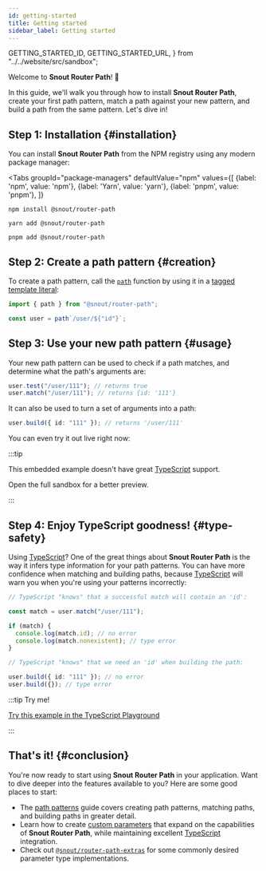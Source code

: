 ```yaml
---
id: getting-started
title: Getting started
sidebar_label: Getting started
---
```


  GETTING_STARTED_ID,
  GETTING_STARTED_URL,
} from "../../website/src/sandbox";

Welcome to **Snout Router Path**! 🐽

In this guide, we'll walk you through how to install **Snout Router Path**,
create your first path pattern, match a path against your new pattern, and build
a path from the same pattern. Let's dive in!

## Step 1: Installation {#installation}

You can install **Snout Router Path** from the NPM registry using any modern
package manager:

<Tabs
  groupId="package-managers"
  defaultValue="npm"
  values={[
    {label: 'npm', value: 'npm'},
    {label: 'Yarn', value: 'yarn'},
    {label: 'pnpm', value: 'pnpm'},
  ]}
>
<TabItem value="npm">

    npm install @snout/router-path

</TabItem>
<TabItem value="yarn">

    yarn add @snout/router-path

</TabItem>
<TabItem value="pnpm">

    pnpm add @snout/router-path

</TabItem>
</Tabs>

## Step 2: Create a path pattern {#creation}

To create a path pattern, call the [`path`] function by using it in a [tagged
template literal]:

```ts no-transpile
import { path } from "@snout/router-path";

const user = path`/user/${"id"}`;
```

## Step 3: Use your new path pattern {#usage}

Your new path pattern can be used to check if a path matches, and determine what
the path's arguments are:

```ts no-transpile
user.test("/user/111"); // returns true
user.match("/user/111"); // returns {id: '111'}
```

It can also be used to turn a set of arguments into a path:

```ts no-transpile
user.build({ id: "111" }); // returns '/user/111'
```

You can even try it out live right now:

<Sandbox inline id={GETTING_STARTED_ID} height="300px" />

:::tip

This embedded example doesn't have great [TypeScript] support.

<Link to={GETTING_STARTED_URL}>Open the full sandbox</Link> for a better preview.

:::

## Step 4: Enjoy TypeScript goodness! {#type-safety}

Using [TypeScript]? One of the great things about **Snout Router Path** is the
way it infers type information for your path patterns. You can have more
confidence when matching and building paths, because [TypeScript] will warn you
when you're using your patterns incorrectly:

```ts no-transpile
// TypeScript "knows" that a successful match will contain an 'id':

const match = user.match("/user/111");

if (match) {
  console.log(match.id); // no error
  console.log(match.nonexistent); // type error
}

// TypeScript "knows" that we need an 'id' when building the path:

user.build({ id: "111" }); // no error
user.build({}); // type error
```

:::tip Try me!

[Try this example in the TypeScript Playground](https://www.typescriptlang.org/play?#code/JYWwDg9gTgLgBAbzAQxgCwL5wGZQiOAcgAEBnAOwgFcYB6PGgUygFoV1CAoTgYwnNLwqpZnAC8cdmgAGtYc1oASBIWAATQhmndatOABUAnmEYBlHlGBh4AIgDWlAO6kbcdKjjI4pKjx6NSUmwqABs4EFQeNDhHYBCwvnIYZGByTzTVDQAubkTBcMjoiXkoADoImCiACkI5EShaAEZmwgBKbmBsOCqKqNbETjg4PIgQxlKQiABzHsLS9X6hpeXdOEo4ZjwoQeH+UlHxyZnetFLKckYAD2BBRiT+1ZhjRg2oLc4MHT0jE3NLazg9icLjcaA8jheF0YanSRHUhBiaDucAARlQ4mpUlNQS8pDlOCVSmiMVUEOoskRmo1NA89OtNtACfUieiQmpSRhFssVnoniZXlsgA)

:::

## That's it! {#conclusion}

You're now ready to start using **Snout Router Path** in your application. Want
to dive deeper into the features available to you? Here are some good places to
start:

- The [path patterns] guide covers creating path patterns, matching paths, and
  building paths in greater detail.
- Learn how to create [custom parameters] that expand on the capabilities of
  **Snout Router Path**, while maintaining excellent [TypeScript] integration.
- Check out [`@snout/router-path-extras`] for some commonly desired parameter
  type implementations.

<!-- References -->

[`path`]: ../api/path.mdx
[custom parameters]: custom-parameters.mdx
[path patterns]: path-patterns.mdx
[`@snout/router-path-extras`]: https://snout.dev/router-path-extras
[tagged template literal]: https://developer.mozilla.org/docs/Web/JavaScript/Reference/Template_literals#tagged_templates
[typescript]: https://www.typescriptlang.org/
